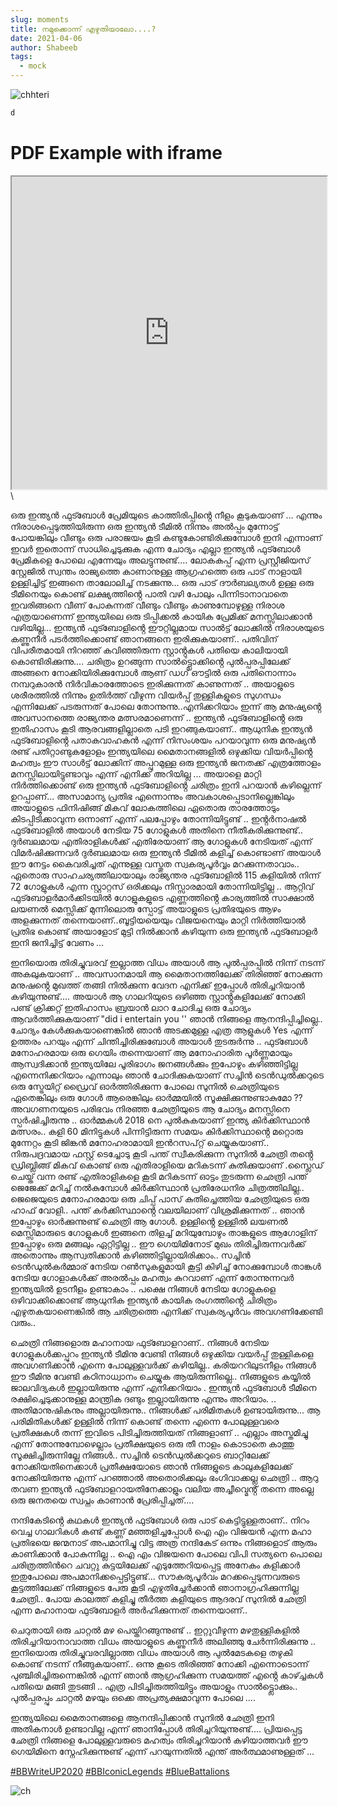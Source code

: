 ```yaml
---
slug: moments
title: നമുക്കൊന്ന് എഴുതിയാലോ....?
date: 2021-04-06
author: Shabeeb
tags:
  - mock
---
```

![chhteri](/images/bb.jpeg "chetrii")

```html
d
```

<!DOCTYPE html> <html> <head> <title>Title of the document</title> </head> <body> <h1>PDF Example with iframe</h1> <iframe src="https://2cloud.io/docs/Innovation-Frontend.pdf" width="100%" height="500px"> </iframe> </body> </html>\
ഒരു ഇന്ത്യൻ ഫുട്ബോൾ പ്രേമിയുടെ കാത്തിരിപ്പിൻ്റെ നീളം കൂടുകയാണ് ... എന്നും നിരാശപ്പെടുത്തിയിരുന്ന ഒരു ഇന്ത്യൻ ടീമിൽ നിന്നും അൽപ്പം മുന്നോട്ട് പോയങ്കിലും വീണ്ടും ഒരു പരാജയം കൂടി കണ്ടുകോണ്ടിരിക്കുമ്പോൾ ഇനി എന്നാണ് ഇവർ ഇതൊന്ന് സാധിച്ചെടുക്കുക എന്ന ചോദ്യം എല്ലാ ഇന്ത്യൻ ഫുട്ബോൾ പ്രേമികളെ പോലെ എന്നേയും അലട്ടുന്നുണ്ട്.... ലോകകപ്പ് എന്ന പ്രസ്റ്റീജിയസ് സ്റ്റേജിൽ സ്വന്തം രാജ്യത്തെ കാണാനുള്ള ആഗ്രഹത്തെ ഒരു പാട് നാളായി ഉള്ളിച്ചിട്ട് ഇങ്ങനെ താലോലിച്ച് നടക്കുന്നു... ഒരു പാട് ദൗർബല്യതൾ ഉള്ള ഒരു ടീമിനെയും കൊണ്ട് ലക്ഷ്യത്തിൻ്റെ പാതി വഴി പോലും പിന്നിടാനാവാതെ ഇവരിങ്ങനെ വീണ് പോകുന്നത് വീണ്ടും വീണ്ടും കാണുമ്പോഴുള്ള നിരാശ എത്രയാണെന്ന് ഇന്ത്യയിലെ ഒരു ടിപ്പിക്കൽ കായിക പ്രേമിക്ക് മനസ്സിലാക്കാൻ വഴിയില്ല... ഇന്ത്യൻ ഫുട്ബോളിൻ്റെ ഈറ്റില്ലമായ സാൽട്ട് ലോക്കിൽ നിരാശയുടെ കണ്ണുനീർ പടർത്തിക്കൊണ്ട് ഞാനങ്ങനെ ഇരിക്കുകയാണ്.. പതിവിന് വിപരീതമായി നിറഞ്ഞ് കവിഞ്ഞിരുന്ന സ്റ്റാൻ്റുകൾ പതിയെ കാലിയായി കൊണ്ടിരിക്കുന്നു.... ചരിത്രം ഉറങ്ങുന്ന സാൽട്ട്ലൊക്കിൻ്റെ പുൽപ്പരപ്പിലേക്ക് അങ്ങനെ നോക്കിയിരിക്കുമ്പോൾ ആണ് ഡഗ് ഔട്ടിൽ ഒരു പതിനൊന്നാം നമ്പറുകാരൻ നിർവികാരത്തോടെ ഇരിക്കുന്നത് കാണുന്നത് .. അയാളുടെ ശരീരത്തിൽ നിന്നും ഉതിർത്ത് വീഴുന്ന വിയർപ്പ് തുള്ളികളുടെ സുഗന്ധം എന്നിലേക്ക് പടരുന്നത് പോലെ തോന്നുന്നു..എനിക്കറിയാം ഇന്ന് ആ മനുഷ്യൻ്റെ അവസാനത്തെ രാജ്യന്തര മത്സരമാണെന്ന് .. ഇന്ത്യൻ ഫുട്ബോളിൻ്റെ ഒരു ഇതിഹാസം കൂടി ആരവങ്ങളില്ലാതെ പടി ഇറങ്ങുകയാണ്.. ആധുനിക ഇന്ത്യൻ ഫുട്ബോളിൻ്റെ പതാകവാഹകൻ എന്ന് നിസംശയം പറയാവുന്ന ഒരു മനുഷ്യൻ രണ്ട് പതിറ്റാണ്ടുകളോളം ഇന്ത്യയിലെ മൈതാനങ്ങളിൽ ഒഴുക്കിയ വിയർപ്പിൻ്റെ മഹത്വം ഈ സാൾട്ട് ലോക്കിന് അപ്പുറമുള്ള ഒരു ഇന്ത്യൻ ജനതക്ക് എത്രത്തോളം മനസ്സിലായിട്ടുണ്ടാവും എന്ന് എനിക്ക് അറിയില്ല ... അയാളെ മാറ്റി നിർത്തിക്കൊണ്ട് ഒരു ഇന്ത്യൻ ഫുട്ബോളിൻ്റെ ചരിത്രം ഇനി പറയാൻ കഴില്ലെന്ന് ഉറപ്പാണ്... അസാമാന്യ പ്രതിഭ എന്നൊന്നും അവകാശപ്പെടാനില്ലെങ്കിലും അയാളുടെ ഫിനിഷിങ്ങ് മികവ് ലോകത്തിലെ ഏതൊരു താരത്തോടും കിടപ്പിടിക്കാവുന്ന ഒന്നാണ് എന്ന് പലപ്പോഴും തോന്നിയിട്ടുണ്ട് .. ഇൻ്റർനാഷൽ ഫുട്ബോളിൽ അയാൾ നേടിയ 75 ഗോളുകൾ അതിനെ നീതീകരിക്കുന്നുണ്ട്.. ദുർബലമായ എതിരാളികൾക്ക് എതിരേയാണ് ആ ഗോളുകൾ നേടിയത് എന്ന് വിമർഷിക്കുന്നവർ ദുർബലമായ ഒരു ഇന്ത്യൻ ടീമിൽ കളിച്ച് കൊണ്ടാണ് അയാൾ ഈ നേട്ടം കൈവരിച്ചത് എന്നുള്ള വസ്തുത സ്വകര്യപൂർവ്വം മറക്കുന്നതാവാം.. ഏതൊരു സാഹചര്യത്തിലായാലും രാജ്യന്തര ഫുട്ബോളിൽ 115 കളിയിൽ നിന്ന് 72 ഗോളുകൾ എന്ന സ്റ്റാറ്റസ് ഒരിക്കലും നിസ്സാരമായി തോന്നിയിട്ടില്ല .. ആറ്റിവ് ഫുട്ബോളർമാർക്കിടയിൽ ഗോളുകളുടെ എണ്ണത്തിൻ്റെ കാര്യത്തിൽ സാക്ഷാൽ ലയണൽ മെസ്സിക്ക് മുന്നിലൊരു സ്പോട്ട് അയാളുടെ പ്രതിഭയുടെ ആഴം അളക്കുന്നത് തന്നെയാണ്..ബൂട്ടിയയെയും വിജയനെയും മാറ്റി നിർത്തിയാൽ പ്രതിഭ കൊണ്ട് അയാളോട് മുട്ടി നിൽക്കാൻ കഴിയുന്ന ഒരു ഇന്ത്യൻ ഫുട്ബോളർ ഇനി ജനിച്ചിട്ട് വേണം ...

ഇനിയൊരു തിരിച്ചുവരവ് ഇല്ലാത്ത വിധം അയാൾ ആ പുൽപ്പരപ്പിൽ നിന്ന് നടന്ന് അകലുകയാണ് .. അവസാനമായി ആ മൈതാനത്തിലേക്ക് തിരിഞ്ഞ് നോക്കുന്ന മനുഷൻ്റെ മുഖത്ത് തങ്ങി നിൽക്കുന്ന വേദന എനിക്ക് ഇപ്പോൾ തിരിച്ചറിയാൻ കഴിയുന്നുണ്ട്.... അയാൾ ആ ഗാലറിയുടെ ഒഴിഞ്ഞ സ്റ്റാൻ്റുകളിലേക്ക് നോക്കി പണ്ട് ക്രിക്കറ്റ് ഇതിഹാസം ബ്രയാൻ ലാറ ചോദിച്ച ഒരു ചോദ്യം ആവർത്തിക്കുകയാണ് "did i entertain you '' ഞാൻ നിങ്ങളെ ആനന്ദിപ്പിച്ചില്ലെ.. ചോദ്യം കേൾക്കുകയാണെങ്കിൽ ഞാൻ അടക്കമുള്ള എത്ര ആളുകൾ Yes എന്ന് ഉത്തരം പറയും എന്ന് ചിന്തിച്ചിരിക്കുബോൾ അയാൾ തുടരുർന്നു .. ഫുട്ബോൾ മനോഹരമായ ഒരു ഗെയിം തന്നെയാണ് ആ മനോഹാരിത പൂർണ്ണമായും ആസ്വദിക്കാൻ ഇന്ത്യയിലേ പൂരിഭാഗം ജനങ്ങൾക്കും ഇപോഴും കഴിഞ്ഞിട്ടില്ല എന്നെനിക്കറിയാം എന്നാലും ഞാൻ ചോദിക്കുകയാണ് സച്ചിൻ ടെൻഡുൽക്കറുടെ ഒരു സ്ട്രേയിറ്റ് ഡ്രൈവ് ഓർത്തിരിക്കുന്ന പോലെ സുനിൽ ഛെത്രിയുടെ ഏതെങ്കിലും ഒരു ഗോൾ ആരെങ്കിലും ഓർമ്മയിൽ സൂക്ഷിക്കുന്നുണ്ടാകുമോ ?? അവഗണനയുടെ പരിഭവം നിരഞ്ഞ ഛേത്രിയുടെ ആ ചോദ്യം മനസ്സിനെ സ്പർഷിച്ചിരുന്നു .. ഓർമ്മകൾ 2018 നെ പുൽകുകയാണ് ഇന്ത്യ കിർക്കിസ്ഥാൻ മത്സരം.. കളി 60 മിനിട്ടുകൾ പിന്നിട്ടിരുന്ന സമയം കിർക്കിസ്ഥാൻ്റെ മറ്റൊരു മുന്നേറ്റം കൂടി ജിങ്കൻ മനോഹരാമായി ഇൻറസപ്റ്റ് ചെയ്യുകയാണ്.. നിരുപദ്രവമായ ഫസ്റ്റ് ടെച്ചോടു കൂടി പന്ത് സ്വീകരിക്കുന്ന സുനിൽ ഛേത്രി തൻ്റെ ഡ്രിബ്ലിങ്ങ് മികവ് കൊണ്ട് ഒരു എതിരാളിയെ മറികടന്ന് കുതിക്കുയാണ് .സ്ലൈഡ് ചെയ്ത് വന്ന രണ്ട് എതിരാളികളെ കൂടി മറികടന്ന് ഓട്ടം തുടരുന്ന ഛെത്രി പന്ത് ജെജേക്ക് മറിച്ച് നൽകുമ്പോൾ കിർക്കിസ്ഥാൻ പ്രതിരേധനിര ചിത്രത്തിലില്ല.. ജെജെയുടെ മനോഹരമായ ഒരു ചിപ്പ് പാസ് കുതിച്ചെത്തിയ ഛേത്രിയുടെ ഒരു ഹാഫ് വോളി.. പന്ത് കർക്കിസ്ഥാൻ്റെ വലയിലാണ് വിശ്രമിക്കുന്നത് .. ഞാൻ ഇപ്പോഴും ഓർക്കുന്നുണ്ട് ഛെത്രി ആ ഗോൾ. ഉള്ളിൻ്റെ ഉള്ളിൽ ലയണൽ മെസ്സിമാരുടെ ഗോളുകൾ ഇങ്ങനെ തിളച്ച് മറിയുമ്പോഴും താങ്കളുടെ ആഗോളിന് ഇപ്പോഴും ഒരു മങ്ങലും ഏറ്റിട്ടില്ല .. ഈ ഗെയിമിനോട് മുഖം തിരിച്ചിരുന്നവർക്ക് അതൊന്നും ആസ്വതിക്കാൻ കഴിഞ്ഞിട്ടില്ലായിരിക്കാം.. സച്ചിൻ ടെൻഡുൽകർമ്മാര് നേടിയ റൺസുകളുമായി കൂട്ടി കിഴിച്ച് നോക്കുമ്പോൾ താങ്കൾ നേടിയ ഗോളാകൾക്ക് അരൽപ്പം മഹത്വം കുറവാണ് എന്ന് തോന്നുന്നവർ ഇന്ത്യയിൽ ഉടനീളം ഉണ്ടാകാം .. പക്ഷെ നിങ്ങൾ നേടിയ ഗോളുകളെ ഒഴിവാക്കിക്കൊണ്ട് ആധുനിക ഇന്ത്യൻ കായിക രംഗത്തിൻ്റെ ചിരിത്രം എഴുതകയാണെങ്കിൽ ആ ചരിത്രത്തെ എനിക്ക് സ്വകര്യപൂർവം അവഗണിക്കേണ്ടി വരും..

ഛെത്രി നിങ്ങളൊരു മഹാനായ ഫുട്ബോളറാണ്.. നിങ്ങൾ നേടിയ ഗോളുകൾക്കപ്പുറം ഇന്ത്യൻ ടീമിനു വേണ്ടി നിങ്ങൾ ഒഴുക്കിയ വയർപ്പ് തുള്ളികളെ അവഗണിക്കാൻ എന്നെ പോലുള്ളവർക്ക് കഴിയില്ല.. കരിയററിലുടനീളം നിങ്ങൾ ഈ ടീമിനു വേണ്ടി കഠിനാധ്വാനം ചെയ്യുക ആയിരുന്നില്ലെ.. നിങ്ങളുടെ കയ്യിൽ ജാലവിദ്യകൾ ഇല്ലായിരുന്നു എന്ന് എനിക്കറിയാം . ഇന്ത്യൻ ഫുട്ബോൾ ടീമിനെ രക്ഷിച്ചെടുക്കാനുള്ള മാന്ത്രിക ദണ്ടും ഇല്ലായിരുന്നു എന്നും അറിയാം. .. അതിമാനുഷികനും അല്ലായിരുന്നു.. നിങ്ങൾക്ക് പരിമിതകൾ ഉണ്ടായിരുന്നു... ആ പരിമിതികൾക്ക് ഉള്ളിൽ നിന്ന് കൊണ്ട് തന്നെ എന്നെ പോലുള്ളവരെ പ്രതീക്ഷകൾ തന്ന് ഇവിടെ പിടിച്ചിരുത്തിയത് നിങ്ങളാണ് .. എല്ലാം അസ്തമിച്ചു എന്ന് തോന്നുമ്പോഴെല്ലാം പ്രതീക്ഷയുടെ ഒരു തീ നാളം കൊടാതെ കാത്തു സൂക്ഷിച്ചിരുന്നില്ലേ നിങ്ങൾ.. സച്ചിൻ ടെൻഡുൽക്കറുടെ ബാറ്റിലേക്ക് നോക്കിയതിനെക്കാൾ പ്രതീക്ഷയോടെ ഞാൻ നിങ്ങളുടെ കാലുകളിലേക്ക് നോക്കിയിരുന്നു എന്ന് പറഞ്ഞാൽ അതൊരിക്കലും ഭംഗിവാക്കല്ല ഛെത്രി .. ആറു തവണ ഇന്ത്യൻ ഫുട്ബോളറായതിനേക്കാളും വലിയ അച്ചീവ്മെൻ്റ് തന്നെ അല്ലെ ഒരു ജനതയെ സ്വപ്നം കാണാൻ പ്രേരിപ്പിച്ചത്....

നന്ദികേടിൻ്റെ കഥകൾ ഇന്ത്യൻ ഫുട്ബോൾ ഒരു പാട് കെട്ടിട്ടുള്ളതാണ്.. നിറം വെച്ച ഗാലറികൾ കണ്ട് കണ്ണ് മഞ്ഞളിച്ചപ്പോൾ ഐ എം വിജയൻ എന്ന മഹാ പ്രതിഭയെ ജന്മനാട് അപമാനിച്ചു വിട്ട അത്ര നന്ദികേട് ഒന്നും നിങ്ങളൊട് ആരും കാണിക്കാൻ പോകുന്നില്ല .. ഐ എം വിജയനെ പോലെ വിപി സത്യനെ പൊലെ ചരിത്രത്തിന്‍റെ ചവറ്റു കുട്ടയിലേക്ക് എടുത്തേറിയപ്പെട്ട അനേകം കളിക്കാര്‍ ഇതുപോലെ അപമാനിക്കപ്പെട്ടിട്ടുണ്ട്... സൗകര്യപൂർവം മറക്കപ്പെടുന്നവരുടെ കൂട്ടത്തിലേക്ക് നിങ്ങളുടെ പേരു കൂടി എഴുതിച്ചേർക്കാൻ ഞാനാഗ്രഹിക്കുന്നില്ല ഛേത്രി.. പോയ കാലത്ത് കളിച്ചു തീർത്ത കളിയുടെ ആദരവ് സുനിൽ ഛേത്രി എന്ന മഹാനായ ഫുട്ബോളർ അർഹിക്കുന്നത് തന്നെയാണ്..

ചെറുതായി ഒരു ചാറ്റൽ മഴ പെയ്തിറങ്ങുന്നുണ്ട് .. ഇറ്റുവീഴുന്ന മഴതുള്ളികളിൽ തിരിച്ചറിയാനാവാത്ത വിധം അയാളുടെ കണ്ണുനീർ അലിഞ്ഞു ചേർന്നിരിക്കുന്നു .. ഇനിയൊരു തിരിച്ചുവരവില്ലാത്ത വിധം അയാൾ ആ പുൽമേടകളെ തഴുകി കൊണ്ട് നടന്ന് നീങ്ങുകയാണ്.. ഒന്നു കൂടെ തിരിഞ്ഞ് നോക്കി എന്നൊടൊന്ന് പുഞ്ചിരിച്ചിരുന്നെങ്കിൽ എന്ന് ഞാൻ ആഗ്രഹിക്കുന്ന സമയത്ത് എൻ്റെ കാഴ്ച്ചകൾ പതിയെ മങ്ങി തുടങ്ങി .. എത്ര പിടിച്ചിരുത്തിയിട്ടും അയാളും സാൽട്ട്ലൊക്കും.. പുൽപ്പരപ്പും ചാറ്റൽ മഴയും ഒക്കെ അപ്രത്യക്ഷമാവുന്ന പോലെ ....

ഇന്ത്യയിലെ മൈതാനങ്ങളെ ആനന്ദിപ്പിക്കാൻ സുനിൽ ഛേത്രി ഇനി അതികനാൾ ഉണ്ടാവില്ല എന്ന് ഞാനിപ്പോൾ തിരിച്ചറിയുന്നുണ്ട്.... പ്രിയപ്പെട്ട ഛേത്രി നിങ്ങളെ പോലുള്ളവരുടെ മഹത്വം തിരിച്ചറിയാൻ കഴിയാത്തവർ ഈ ഗെയിമിനെ സ്നേഹിക്കുന്നുണ്ട് എന്ന് പറയുന്നതിൽ എന്ത് അർത്ഥമാണുള്ളത് ...

[\#BBWriteUP2020](https://www.facebook.com/hashtag/bbwriteup2020?__eep__=6&__cft__[0]=AZVD9q3AVQQHsQak03T65a1eiJHqkB0b-Xk9ic_2azdJfHiDvqDi6wfURnncje8I39I2p9JkQ9mr61Q9bJikrhhJhT9OgBSTeyZv9CVqVA0bRECbMrmZT7rwdsE54idiaG0&__tn__=*NK-R) [\#BBIconicLegends](https://www.facebook.com/hashtag/bbiconiclegends?__eep__=6&__cft__[0]=AZVD9q3AVQQHsQak03T65a1eiJHqkB0b-Xk9ic_2azdJfHiDvqDi6wfURnncje8I39I2p9JkQ9mr61Q9bJikrhhJhT9OgBSTeyZv9CVqVA0bRECbMrmZT7rwdsE54idiaG0&__tn__=*NK-R) [\#BlueBattalions](https://www.facebook.com/hashtag/bluebattalions?__eep__=6&__cft__[0]=AZVD9q3AVQQHsQak03T65a1eiJHqkB0b-Xk9ic_2azdJfHiDvqDi6wfURnncje8I39I2p9JkQ9mr61Q9bJikrhhJhT9OgBSTeyZv9CVqVA0bRECbMrmZT7rwdsE54idiaG0&__tn__=*NK-R)

![ch]()

![]()